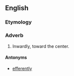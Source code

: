 ==English==
===Etymology===
{{suffix|afferent|ly}}

===Adverb===
{{en-adv}}

# Inwardly, toward the center.

====Antonyms====
*[[efferently]]